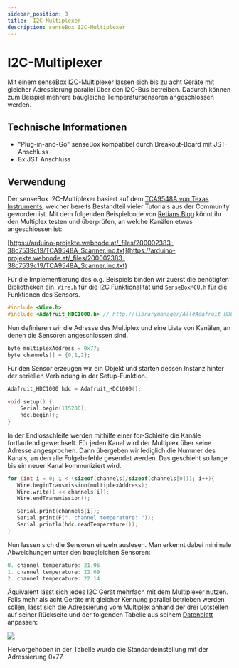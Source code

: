 ```yaml
---
sidebar_position: 3
title:  I2C-Multiplexer
description: senseBox I2C-Multiplexer
---
```


# I2C-Multiplexer

Mit einem senseBox I2C-Multiplexer lassen sich bis zu acht Geräte mit gleicher Adressierung parallel über den I2C-Bus betreiben. Dadurch können zum Beispiel mehrere baugleiche Temperatursensoren angeschlossen werden.

<ImageWithText src={multiplexer} alt="Multiplexer" title="I2C-Multiplexer" />

## Technische Informationen

* "Plug-in-and-Go" senseBox kompatibel durch Breakout-Board mit JST-Anschluss
* 8x JST Anschluss

## Verwendung
Der senseBox I2C-Multiplexer basiert auf dem [TCA9548A von Texas Instruments](http://www.ti.com/product/TCA9548A), welcher bereits Bestandteil vieler Tutorials aus der Community geworden ist. Mit dem folgenden Beispielcode von [Retians Blog](https://arduino-projekte.webnode.at/meine-libraries/i2c-multiplexer-tca9548a/) könnt ihr den Multiplex testen und überprüfen, an welche Kanälen etwas angeschlossen ist:

[https://arduino-projekte.webnode.at/_files/200002383-38c7539c19/TCA9548A_Scanner.ino.txt](https://arduino-projekte.webnode.at/_files/200002383-38c7539c19/TCA9548A_Scanner.ino.txt)

Für die Implementierung des o.g. Beispiels binden wir zuerst die benötigten Bibliotheken ein. `Wire.h` für die I2C Funktionalität und `SenseBoxMCU.h` für die Funktionen des Sensors.

```cpp
#include <Wire.h>
#include <Adafruit_HDC1000.h> // http://librarymanager/All#Adafruit_HDC1000_Library

```

Nun definieren wir die Adresse des Multiplex und eine Liste von Kanälen, an denen die Sensoren angeschlossen sind.

```cpp
byte multiplexAddress = 0x77;
byte channels[] = {0,1,2};
```

Für den Sensor erzeugen wir ein Objekt und starten dessen Instanz hinter der seriellen Verbindung in der Setup-Funktion.

```cpp
Adafruit_HDC1000 hdc = Adafruit_HDC1000();

void setup() {
    Serial.begin(115200);
    hdc.begin();
}
```

In der Endlosschleife werden mithilfe einer for-Schleife die Kanäle fortlaufend gewechselt. Für jeden Kanal wird der Multiplex über seine Adresse angesprochen. Dann übergeben wir lediglich die Nummer des Kanals, an den alle Folgebefehle gesendet werden. Das geschieht so lange bis ein neuer Kanal kommuniziert wird.

```cpp
for (int i = 0; i < (sizeof(channels)/sizeof(channels[0])); i++){
   Wire.beginTransmission(multiplexAddress);
   Wire.write(1 << channels[i]);
   Wire.endTransmission();

   Serial.print(channels[i]);
   Serial.print(F(". channel temperature: "));
   Serial.println(hdc.readTemperature());
}
```

Nun lassen sich die Sensoren einzeln auslesen. Man erkennt dabei minimale Abweichungen unter den baugleichen Sensoren:

```cpp
0. channel temperature: 21.96
1. channel temperature: 22.09
2. channel temperature: 22.14
```

Äquivalent lässt sich jedes I2C Gerät mehrfach mit dem Multiplexer nutzen. Falls mehr als acht Geräte mit gleicher Kennung parallel betrieben werden sollen, lässt sich die Adressierung vom Multiplex anhand der drei Lötstellen auf seiner Rückseite und der folgenden Tabelle aus seinem [Datenblatt](http://www.ti.com/lit/ds/symlink/tca9548a.pdf) anpassen:

![](/img/hardware-bilder/multiplexer/datasheet_table.png)

Hervorgehoben in der Tabelle wurde die Standardeinstellung mit der Adressierung 0x77.
